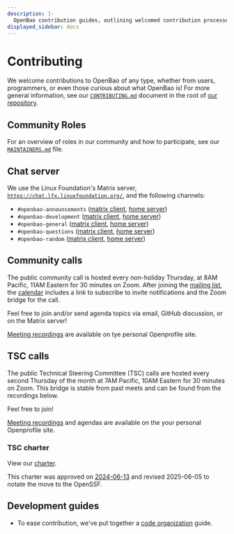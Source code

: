 ```yaml
---
description: |-
  OpenBao contribution guides, outlining welcomed contribution processes and providing an in-depth overview of the code base.
displayed_sidebar: docs
---
```


# Contributing

We welcome contributions to OpenBao of any type, whether from users,
programmers, or even those curious about what OpenBao is! For more
general information, see our [`CONTRIBUTING.md`](https://github.com/openbao/openbao/blob/main/CONTRIBUTING.md)
document in the root of [our repository](https://github.com/openbao/openbao).

## Community Roles

For an overview of roles in our community and how to participate, see our
[`MAINTAINERS.md`](https://github.com/openbao/openbao/blob/main/MAINTAINERS.md)
file.

## Chat server

We use the Linux Foundation's Matrix server,
[`https://chat.lfx.linuxfoundation.org/`](https://chat.lfx.linuxfoundation.org/),
and the following channels:

  - `#openbao-announcements` ([matrix client](https://matrix.to/#/#openbao-announcements:chat.lfx.linuxfoundation.org), [home server](https://chat.lfx.linuxfoundation.org/#/room/#openbao-announcements:chat.lfx.linuxfoundation.org))
  - `#openbao-development` ([matrix client](https://matrix.to/#/#openbao-development:chat.lfx.linuxfoundation.org), [home server](https://chat.lfx.linuxfoundation.org/#/room/#openbao-development:chat.lfx.linuxfoundation.org))
  - `#openbao-general` ([matrix client](https://matrix.to/#/#openbao-general:chat.lfx.linuxfoundation.org), [home server](https://chat.lfx.linuxfoundation.org/#/room/#openbao-general:chat.lfx.linuxfoundation.org))
  - `#openbao-questions` ([matrix client](https://matrix.to/#/#openbao-questions:chat.lfx.linuxfoundation.org), [home server](https://chat.lfx.linuxfoundation.org/#/room/#openbao-questions:chat.lfx.linuxfoundation.org))
  - `#openbao-random` ([matrix client](https://matrix.to/#/#openbao-random:chat.lfx.linuxfoundation.org), [home server](https://chat.lfx.linuxfoundation.org/#/room/#openbao-random:chat.lfx.linuxfoundation.org))

## Community calls

The public community call is hosted every non-holiday Thursday, at 8AM Pacific,
11AM Eastern for 30 minutes on Zoom. After joining the [mailing
list](https://lists.openssf.org/g/openbao), the [calendar](https://lists.openssf.org/g/openbao/calendar)
includes a link to subscribe to invite notifications and the Zoom bridge for
the call.

Feel free to join and/or send agenda topics via email, GitHub discussion, or
on the Matrix server!

[Meeting recordings](https://openprofile.dev/my-meetings)
are available on tye personal Openprofile site.

## TSC calls

The public Technical Steering Committee (TSC) calls are hosted every second
Thursday of the month at 7AM Pacific, 10AM Eastern for 30 minutes on Zoom.
This bridge is stable from past meets and can be found from the recordings
below.

Feel free to join!

[Meeting recordings](https://openprofile.dev/my-meetings)
and agendas are available on the your personal Openprofile site.

### TSC charter

View our [charter](https://github.com/openbao/openbao/blob/main/CHARTER.md).

This charter was approved on [2024-06-13](https://lf-edge.atlassian.net/wiki/spaces/OP/pages/15211981/2024-06-13+OpenBao+TSC+Meeting) and revised 2025-06-05 to notate the move to the OpenSSF.

## Development guides

 - To ease contribution, we've put together a [code organization](/docs/contributing/code-organization)
   guide.
